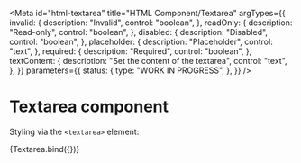 <!-- @license CC0-1.0 -->


<Meta
  id="html-textarea"
  title="HTML Component/Textarea"
  argTypes={{
    invalid: {
      description: "Invalid",
      control: "boolean",
    },
    readOnly: {
      description: "Read-only",
      control: "boolean",
    },
    disabled: {
      description: "Disabled",
      control: "boolean",
    },
    placeholder: {
      description: "Placeholder",
      control: "text",
    },
    required: {
      description: "Required",
      control: "boolean",
    },
    textContent: {
      description: "Set the content of the textarea",
      control: "text",
    },
  }}
  parameters={{
    status: {
      type: "WORK IN PROGRESS",
    },
  }}
/>

# Textarea component

Styling via the `<textarea>` element:

<Canvas>
  <Story
    name="Default"
    args={{
      ...defaultArgs,
      textContent: "The Quick Brown Fox Jumps Over The Lazy Dog",
    }}
  >
    {Textarea.bind({})}
  </Story>
</Canvas>

<ArgsTable story="Default" />

